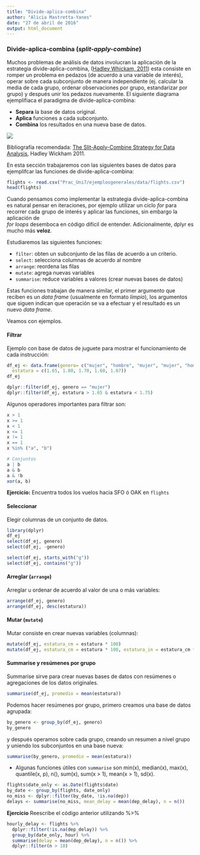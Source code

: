 ```yaml
---
title: "Divide-aplica-combina"
author: "Alicia Mastretta-Yanes"
date: "27 de abril de 2016"
output: html_document
---
```



### Divide-aplica-combina (_split-apply-combine_)
Muchos problemas de análisis de datos involucran la aplicación de la estrategia
divide-aplica-combina, ([Hadley Whickam, 2011](http://www.jstatsoft.org/v40/i01/paper)) 
esta consiste en romper un problema en pedazos (de 
acuerdo a una variable de interés), operar sobre cada subconjunto de manera
independiente (ej. calcular la media de cada grupo, ordenar observaciones por 
grupo, estandarizar por grupo) y después unir los pedazos nuevamente. El 
siguiente diagrama ejemplifiaca el paradigma de divide-aplica-combina:

* **Separa** la base de datos original.  
* **Aplica** funciones a cada subconjunto.  
* **Combina** los resultados en una nueva base de datos.

![](split-apply-combine.png) 


Bibliografía recomendada: 
[The Slit-Apply-Combine Strategy for Data Analysis](http://www.jstatsoft.org/v40/i01/paper), 
Hadley Wickham 2011.


En esta sección trabajaremos con las siguientes bases de datos para ejemplifcar
las funciones de divide-aplica-combina:

```r
flights <- read.csv("Prac_Uni7/ejemplosgenerales/data/flights.csv")
head(flights)

```

Cuando pensamos como implementar la estrategia divide-aplica-combina es natural pensar en iteraciones, por ejemplo utilizar un ciclo _for_ para recorrer cada 
grupo de interés y aplicar las funciones, sin embargo la aplicación de  
_for loops_ desemboca en código difícil de entender. Adicionalmente, dplyr es mucho 
más **veloz**.

Estudiaremos las siguientes funciones:

* `filter`: obten un subconjunto de las filas de acuerdo a un criterio.
* `select`: selecciona columnas de acuerdo al nombre
* `arrange`: reordena las filas
* `mutate`: agrega nuevas variables
* `summarise`: reduce variables a valores (crear nuevas bases de datos)

Estas funciones trabajan de manera similar, el primer argumento que reciben 
es un _data frame_ (usualmente en formato *limpio*), los argumentos que siguen
indican que operación se va a efectuar y el resultado es un nuevo _data frame_.

Veamos con ejemplos.

#### Filtrar
Ejemplo con base de datos de juguete para mostrar el funcionamiento de cada
instrucción:

```r
df_ej <- data.frame(genero= c("mujer", "hombre", "mujer", "mujer", "hombre"), 
  estatura = c(1.65, 1.80, 1.70, 1.60, 1.67))
df_ej

dplyr::filter(df_ej, genero == "mujer")
dplyr::filter(df_ej, estatura > 1.65 & estatura < 1.75)
```

Algunos operadores importantes para filtrar son:  

```r
x > 1
x >= 1
x < 1
x <= 1
x != 1
x == 1
x %in% ("a", "b")

# Conjuntos
a | b
a & b
a & !b
xor(a, b)
```

**Ejercicio:** Encuentra todos los vuelos hacia SFO ó OAK en `flights`


#### Seleccionar
Elegir columnas de un conjunto de datos.
```r
library(dplyr)
df_ej
select(df_ej, genero)
select(df_ej, -genero)
```

```r
select(df_ej, starts_with("g"))
select(df_ej, contains("g"))
```


#### Arreglar (`arrange`)
Arreglar u ordenar de acuerdo al valor de una o más variables:

```r
arrange(df_ej, genero)
arrange(df_ej, desc(estatura))
```


#### Mutar (`mutate`)

Mutar consiste en crear nuevas variables (columnas):
```r
mutate(df_ej, estatura_cm = estatura * 100) 
mutate(df_ej, estatura_cm = estatura * 100, estatura_in = estatura_cm * 0.3937) 
```


#### Summarise y resúmenes por grupo
Summarise sirve para crear nuevas bases de datos con resúmenes o agregaciones de 
los datos originales.

```r
summarise(df_ej, promedio = mean(estatura))
```

Podemos hacer resúmenes por grupo, primero creamos una base de datos agrupada:

```r
by_genero <- group_by(df_ej, genero)
by_genero
```

y después operamos sobre cada grupo, creando un resumen a nivel grupo y uniendo
los subconjuntos en una base nueva:

```r
summarise(by_genero, promedio = mean(estatura))
```


* Algunas funciones útiles con `summarise` son min(x), median(x), max(x), 
quantile(x, p), n(), sum(x), sum(x > 1), mean(x > 1), sd(x).

```r
flights$date_only <- as.Date(flights$date)
by_date <- group_by(flights, date_only)
no_miss <- dplyr::filter(by_date, !is.na(dep))
delays <- summarise(no_miss, mean_delay = mean(dep_delay), n = n())
```

**Ejercicio** Reescribe el código anterior utilizando %>%


```r
hourly_delay <- flights %>%
  dplyr::filter(!is.na(dep_delay)) %>%
  group_by(date_only, hour) %>%
  summarise(delay = mean(dep_delay), n = n()) %>%
  dplyr::filter(n > 10)
```

